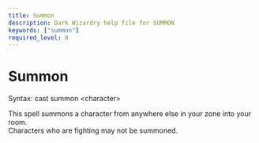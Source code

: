 ```yaml
---
title: Summon
description: Dark Wizardry help file for SUMMON
keywords: ["summon"]
required_level: 0
---
```


# Summon

Syntax: cast summon \<character\>  

This spell summons a character from anywhere else in your zone into your room.  
Characters who are fighting may not be summoned.
